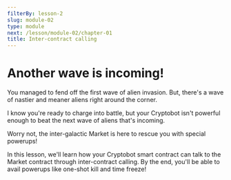 ```yaml
---
filterBy: lesson-2
slug: module-02
type: module
next: /lesson/module-02/chapter-01
title: Inter-contract calling
---
```

# Another wave is incoming!
You managed to fend off the first wave of alien invasion.
But, there's a wave of nastier and meaner aliens right around the corner.

I know you're ready to charge into battle, but your Cryptobot isn't powerful enough to beat the next wave of aliens that's incoming.

Worry not, the inter-galactic Market is here to rescue you with special powerups!

In this lesson, we'll learn how your Cryptobot smart contract can talk to the Market contract through inter-contract calling.
By the end, you'll be able to avail powerups like one-shot kill and time freeze!
